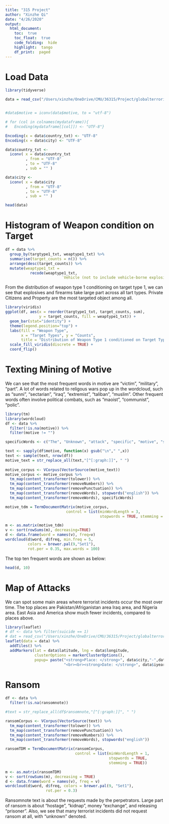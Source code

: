 ```yaml
---
title: "315 Project"
author: "Xinzhe Qi"
date: "4/26/2020"
output: 
  html_document:
    toc:  true
    toc_float:  true
    code_folding:  hide
    highlight:  tango
    df_print:  paged
---
```


# Load Data
```r
library(tidyverse)

data = read_csv("/Users/xinzhe/OneDrive/CMU/36315/Project/globalterrorismdb.csv")


#data$motive = iconv(data$motive, to = "utf-8")

# for (col in colnames(mydataframe)){
#   Encoding(mydataframe[[col]]) <- "UTF-8"}

Encoding(x = data$country_txt) <- "UTF-8"
Encoding(x = data$city) <- "UTF-8"

data$country_txt <-
  iconv( x = data$country_txt
         , from = "UTF-8"
         , to = "UTF-8"
         , sub = "" )

data$city <-
  iconv( x = data$city
         , from = "UTF-8"
         , to = "UTF-8"
         , sub = "" )

head(data)
```

# Histogram of Weapon condition on Target
```r
df = data %>% 
  group_by(targtype1_txt, weaptype1_txt) %>% 
  summarise(target_counts = n()) %>% 
  arrange(desc(target_counts)) %>% 
  mutate(weaptype1_txt = 
           recode(weaptype1_txt, 
                         `Vehicle (not to include vehicle-borne explosives, i.e., car or truck bombs)`="Vehicle"))
```

From the distribution of weapon type 1 conditioning on target type 1, we can see that explosives and firearms take large part across all tart types. Private Citizens and Property are the most targeted object among all. 

```r
library(viridis)
ggplot(df, aes(x = reorder(targtype1_txt, target_counts, sum), 
               y = target_counts, fill = weaptype1_txt)) + 
  geom_bar(stat="identity") +
  theme(legend.position="top") + 
  labs(fill = "Weapon Type", 
       x = "Target Types", y = "Counts",
       title = "Distribution of Weapon Type 1 conditioned on Target Type 1") +
  scale_fill_viridis(discrete = TRUE) + 
  coord_flip()
```




# Texting Mining of Motive
We can see that the most frequent words in motive are "victim", "military", "part". A lot of words related to religous wars pop up in the wordcloud, such as "sunni", "sectarian", "iraq", "extremist", "taliban", "muslim". Other frequent words often involve political combats, such as "maoist", "communist", "polic".
```r
library(tm)
library(wordcloud)
df <- data %>% 
  filter(!is.na(motive)) %>% 
  filter(motive != "")

specificWords <- c("The", "Unknown", "attack", "specific", "motive", "sources", "unknown", "claimed", "targeted", "carried", "noted", "incident", "stated", "responsibility", "the", "however", "attacks", "speculated")

text <- sapply(df$motive, function(x) gsub("\n"," ",x))
text <- sample(text, nrow(df))
motive_text = str_replace_all(text,"[^[:graph:]]", " ")
  
motive_corpus <- VCorpus(VectorSource(motive_text))
motive_corpus <- motive_corpus %>% 
  tm_map(content_transformer(tolower)) %>%
  tm_map(content_transformer(removeNumbers)) %>% 
  tm_map(content_transformer(removePunctuation)) %>%
  tm_map(content_transformer(removeWords), stopwords("english")) %>%
  tm_map(content_transformer(removeWords), specificWords)

motive_tdm = TermDocumentMatrix(motive_corpus,
                           control = list(minWordLength = 3, 
                                          stopwords = TRUE, stemming = TRUE))

m <- as.matrix(motive_tdm)
v <- sort(rowSums(m), decreasing=TRUE)
d <- data.frame(word = names(v), freq=v)
wordcloud(d$word, d$freq, min.freq = 5, 
          colors = brewer.pal(9,"Set1"), 
          rot.per = 0.35, max.words = 100)
```

The top ten frequent words are shown as below:
```r
head(d, 10)
```

# Map of Attacks

We can spot some main areas where terrorist incidents occur the most over time. The top places are Pakistan/Afriganistan area Iraq area, and Nigeria area. East Asia and America show much fewer incidents, compared to places above.
```r
library(leaflet)
# df <- data %>% filter(suicide == 1)
# dat = read_csv("/Users/xinzhe/OneDrive/CMU/36315/Project/globalterrorismdb.csv")
leaflet(data = data) %>%
  addTiles() %>%
  addMarkers(lat = data$latitude, lng = data$longitude, 
             clusterOptions = markerClusterOptions(),
             popup= paste("<strong>Place: </strong>", data$city,"-",data$country_txt,
                          "<br><br><strong>Date: </strong>", data$iyear, "/", data$imonth, "/", data$iday))

```


# Ransom
```r
df <- data %>% 
  filter(!is.na(ransomnote))

#text = str_replace_all(df$ransomnote,"[^[:graph:]]", " ")

ransomCorpus <- VCorpus(VectorSource(text)) %>% 
  tm_map(content_transformer(tolower)) %>% 
  tm_map(content_transformer(removePunctuation)) %>% 
  tm_map(content_transformer(removeNumbers)) %>% 
  tm_map(content_transformer(removeWords), stopwords("english"))

ransomTDM = TermDocumentMatrix(ransomCorpus, 
                               control = list(minWordLength = 1, 
                                              stopwords = TRUE, 
                                              stemming = TRUE))

m <- as.matrix(ransomTDM)
v <- sort(rowSums(m), decreasing = TRUE)
d <- data.frame(word = names(v), freq = v)
wordcloud(d$word, d$freq, colors = brewer.pal(9, "Set1"), 
                  rot.per = 0.3)
```


Ransomnote text is about the requests made by the perpetrators. Large part of ransom is about "hostage", "kidnap", money "exchange", and releasing "prisoner". Also, we see that many terrorist incidents did not request ransom at all, with "unknown" denoted.




